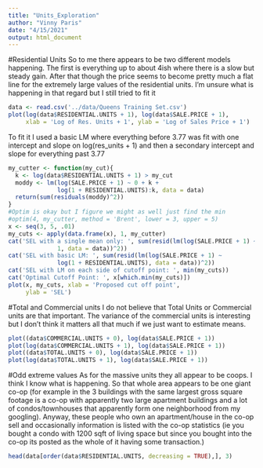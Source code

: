 ```yaml
---
title: "Units_Exploration"
author: "Vinny Paris"
date: "4/15/2021"
output: html_document
---
```

#Residential Units
So to me there appears to be two different models happening. The first is everything up to about 4ish where there is a slow but steady gain. After that though the price seems to become pretty much a flat line for the extremely large values of the residential units. I'm unsure what is happening in that regard but I still tried to fit it
```r
data <- read.csv('../data/Queens Training Set.csv')
plot(log(data$RESIDENTIAL.UNITS + 1), log(data$SALE.PRICE + 1),
     xlab = 'Log of Res. Units + 1', ylab = 'Log of Sales Price + 1')
```

To fit it I used a basic LM where everything before 3.77 was fit with one intercept and slope on log(res_units + 1) and then a secondary intercept and slope for everything past 3.77

```r
my_cutter <- function(my_cut){
  k <- log(data$RESIDENTIAL.UNITS + 1) > my_cut
  moddy <- lm(log(SALE.PRICE + 1) ~ 0 + k + 
              log(1 + RESIDENTIAL.UNITS):k, data = data)
  return(sum(residuals(moddy)^2))
}
#Optim is okay but I figure we might as well just find the min 
#optim(4, my_cutter, method = 'Brent', lower = 3, upper = 5)
x <- seq(3, 5, .01)
my_cuts <- apply(data.frame(x), 1, my_cutter)
cat('SEL with a single mean only: ', sum(resid(lm(log(SALE.PRICE + 1) ~ 
              1, data = data))^2))
cat('SEL with basic LM: ', sum(resid(lm(log(SALE.PRICE + 1) ~ 
              log(1 + RESIDENTIAL.UNITS), data = data))^2))
cat('SEL with LM on each side of cutoff point: ', min(my_cuts))
cat('Optimal Cutoff Point: ', x[which.min(my_cuts)])
plot(x, my_cuts, xlab = 'Proposed cut off point',
     ylab = 'SEL')

```



#Total and Commercial units
I do not believe that Total Units or Commercial units are that important. The variance of the commercial units is interesting but I don't think it matters all that much if we just want to estimate means. 
```r
plot((data$COMMERCIAL.UNITS + 0), log(data$SALE.PRICE + 1))
plot(log(data$COMMERCIAL.UNITS + 1), log(data$SALE.PRICE + 1))
plot((data$TOTAL.UNITS + 0), log(data$SALE.PRICE + 1))
plot(log(data$TOTAL.UNITS + 1), log(data$SALE.PRICE + 1))
```



#Odd extreme values
As for the massive units they all appear to be coops. I think I know what is happening. So that whole area appears to be one giant co-op (for example in the 3 buildings with the same largest gross square footage is a co-op with apparently two large apartment buildings and a lot of condos/townhouses that apparently form one neighborhood from my googling). Anyway, these people who own an apartment/house in the co-op sell and  occasionally information is listed with the co-op statistics (ie you bought a condo with 1200 sqft of living space but since you bought into the co-op its posted as the whole of it having some transaction.)



```r
head(data[order(data$RESIDENTIAL.UNITS, decreasing = TRUE),], 3)
```